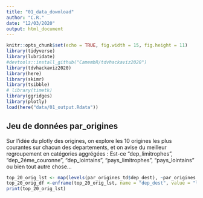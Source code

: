 ```yaml
---
title: "01_data_download"
author: "C.R."
date: "12/03/2020"
output: html_document
---
```


```r
knitr::opts_chunk$set(echo = TRUE, fig.width = 15, fig.height = 11)
library(tidyverse)
library(lubridate)
#devtools::install_github("CamembR/tdvhackaviz2020")
library(tdvhackaviz2020)
library(here)
library(skimr)
library(tsibble)
# library(timetk)
library(ggridges)
library(plotly)
load(here("data/01_output.Rdata"))
```


## Jeu de données par_origines 

Sur l'idée du plotly des origines, on explore les 10 origines les plus courantes sur chacun des departements, et on  avise du meilleur regroupement en catégories aggrégées : Est-ce  "dep_limitrophes", "dep_2éme_couronne", "dep_lointains", "pays_limitrophes", "pays_lointains" ou bien tout autre chose...

```r
top_20_orig_lst <- map(levels(par_origines_td$dep_dest), ~par_origines_td %>% filter(dep_dest==.x) %>% group_by(dep_org) %>% summarise(top_20_orig = sum(volume)) %>% arrange(desc(top_20_orig) ) %>% top_n(20)) %>% setNames(levels(par_origines_td$dep_dest))
top_20_orig_df <-enframe(top_20_orig_lst, name = "dep_dest", value = "top_dep_orig") 
print(top_20_orig_lst)
```
